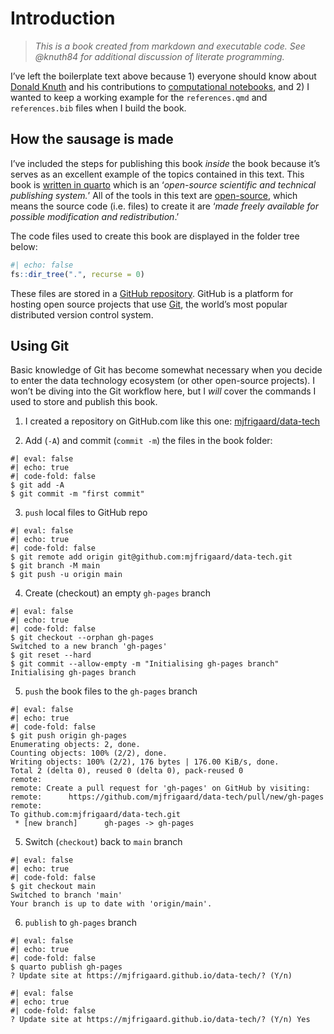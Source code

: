 # Introduction {.unnumbered}

> *This is a book created from markdown and executable code. See @knuth84 for additional discussion of literate programming.*

I've left the boilerplate text above because 1) everyone should know about [Donald Knuth](https://www.wikiwand.com/en/Donald_Knuth) and his contributions to [computational notebooks](https://www.wikiwand.com/en/Notebook_interface), and 2) I wanted to keep a working example for the `references.qmd` and `references.bib` files when I build the book.

## How the sausage is made

I've included the steps for publishing this book *inside* the book because it's serves as an excellent example of the topics contained in this text. This book is [written in quarto](https://quarto.org/docs/books/) which is an '*open-source scientific and technical publishing system.*' All of the tools in this text are [open-source](https://en.wikipedia.org/wiki/Open_source), which means the source code (i.e. files) to create it are '*made freely available for possible modification and redistribution*.'

The code files used to create this book are displayed in the folder tree below:

```r
#| echo: false
fs::dir_tree(".", recurse = 0)
```

These files are stored in a [GitHub repository](https://github.com/mjfrigaard/data-tech). GitHub is a platform for hosting open source projects that use [Git](https://git-scm.com/), the world's most popular distributed version control system.

## Using Git 

Basic knowledge of Git has become somewhat necessary when you decide to enter the data technology ecosystem (or other open-source projects). I won't be diving into the Git workflow here, but I *will* cover the commands I used to store and publish this book. 

1. I created a repository on GitHub.com like this one: [mjfrigaard/data-tech](https://github.com/mjfrigaard/data-tech) 

2. Add (`-A`) and commit (`commit -m`) the files in the book folder: 

```verbatim
#| eval: false
#| echo: true
#| code-fold: false
$ git add -A
$ git commit -m "first commit"
```

3. `push` local files to GitHub repo

```verbatim
#| eval: false
#| echo: true
#| code-fold: false
$ git remote add origin git@github.com:mjfrigaard/data-tech.git
$ git branch -M main
$ git push -u origin main
```

4. Create (checkout) an empty `gh-pages` branch

```verbatim
#| eval: false
#| echo: true
#| code-fold: false
$ git checkout --orphan gh-pages
Switched to a new branch 'gh-pages'
$ git reset --hard 
$ git commit --allow-empty -m "Initialising gh-pages branch"
Initialising gh-pages branch
```

5. `push` the book files to the `gh-pages` branch

```verbatim
#| eval: false
#| echo: true
#| code-fold: false
$ git push origin gh-pages
Enumerating objects: 2, done.
Counting objects: 100% (2/2), done.
Writing objects: 100% (2/2), 176 bytes | 176.00 KiB/s, done.
Total 2 (delta 0), reused 0 (delta 0), pack-reused 0
remote: 
remote: Create a pull request for 'gh-pages' on GitHub by visiting:
remote:      https://github.com/mjfrigaard/data-tech/pull/new/gh-pages
remote: 
To github.com:mjfrigaard/data-tech.git
 * [new branch]      gh-pages -> gh-pages
```

5. Switch (`checkout`) back to `main` branch

```verbatim
#| eval: false
#| echo: true
#| code-fold: false
$ git checkout main
Switched to branch 'main'
Your branch is up to date with 'origin/main'.
```

6. `publish` to `gh-pages` branch

```verbatim
#| eval: false
#| echo: true
#| code-fold: false
$ quarto publish gh-pages
? Update site at https://mjfrigaard.github.io/data-tech/? (Y/n) 
```

```verbatim
#| eval: false
#| echo: true
#| code-fold: false
? Update site at https://mjfrigaard.github.io/data-tech/? (Y/n) Yes
```

